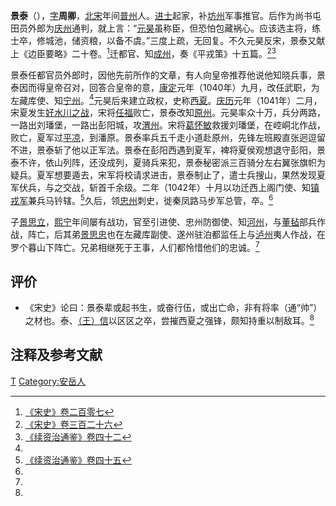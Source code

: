 '''景泰'''（{{bd|？||11世纪|catIdx=J}}），[[表字|字]]'''周卿'''，[[北宋|北宋]]年间[[普州|普州]]人。[[进士|进士]]起家，补[[坊州|坊州]]军事推官。后作为尚书屯田员外郎为[[庆州_(庆阳)|庆州]]通判，就上言：“[[元昊|元昊]]虽称臣，但恐怕包藏祸心。应该选主将，练士卒，修城池，储资粮，以备不虞。”三度上疏，无回复。不久元昊反宋，景泰又献上《边臣要略》二十卷。<ref>[[:s:宋史/卷207|《宋史》卷二百零七]]</ref>迁都官、知[[成州_(西魏)|成州]]，奏《平戎策》十五篇。<ref name=SS326>[[:s:宋史/卷326|《宋史》卷三百二十六]]</ref><ref name=XZ42>[[:s:续资治通鉴/卷042|《续资治通鉴》卷四十二]]</ref>

景泰任都官员外郎时，因他先前所作的文章，有人向皇帝推荐他说他知晓兵事，景泰因而得皇帝召对，回答合皇帝的意，[[康定_(年号)|康定]]元年（1040年）九月，改任武职，为左藏库使、知[[宁州_(西魏)|宁州]]。<ref name=XZ42/>元昊后来建立政权，史称[[西夏|西夏]]。[[庆历|庆历]]元年（1041年）二月，宋夏发生[[好水川之战|好水川之战]]，宋将[[任福|任福]]败亡，景泰改知[[原州_(北魏)|原州]]。元昊率众十万，兵分两路，一路出刘璠堡，一路出彭阳城，攻[[渭州_(唐朝)|渭州]]。宋将[[葛怀敏|葛怀敏]]救援刘璠堡，在崆峒北作战，败亡，夏军过[[平凉|平凉]]，到潘原。景泰率兵五千走小道赴原州，先锋左班殿直张迥逗留不进，景泰斩了他以正军法。景泰在彭阳西遇到夏军，裨将夏侯观想退守彭阳，景泰不许，依山列阵，还没成列，夏骑兵来犯，景泰秘密派三百骑分左右翼张旗帜为疑兵。夏军想要遁去，宋军将校请求进击，景泰制止了，遣士兵搜山，果然发现夏军伏兵，与之交战，斩首千余级。二年（1042年）十月以功迁西上阁门使、知[[镇戎军|镇戎军]]兼兵马钤辖。<ref>[[:s:续资治通鉴/卷045|《续资治通鉴》卷四十五]]</ref>久后，领[[忠州_(唐朝)|忠州]]刺史，徙秦凤路马步军总管，卒。<ref name=SS326/>

子[[景思立|景思立]]，[[熙宁|熙宁]]年间屡有战功，官至引进使、忠州防御使、知[[河州_(前凉)|河州]]，与[[董毡|董毡]]部兵作战，阵亡，后其弟[[景思忠|景思忠]]也在左藏库副使、遂州驻泊都监任上与[[泸州_(古代)|泸州]]夷人作战，在罗个暮山下阵亡。兄弟相继死于王事，人们都怜惜他们的忠诚。<ref name=SS326/>

== 评价 ==
*《宋史》论曰：景泰辈或起书生，或奋行伍，或出亡命，非有将率（通“帅”）之材也。泰、[[王信_(宋朝)|（王）信]]以区区之卒，尝摧西夏之强锋，颇知持重以制敌耳。<ref name=SS326/>

== 注释及参考文献 ==
{{reflist}}

{{DEFAULTSORT:J}}
[[Category:景姓|T]]
[[Category:安岳人|Category:安岳人]]